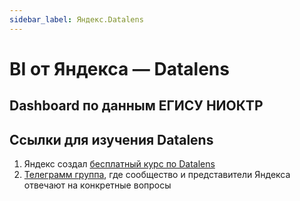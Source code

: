 ```yaml
---
sidebar_label: Яндекс.Datalens
---
```


# BI от Яндекса — Datalens

## Dashboard по данным ЕГИСУ НИОКТР

## Ссылки для изучения Datalens

1. Яндекс создал [бесплатный курс по Datalens](https://cloud.yandex.ru/training/datalens)
1. [Телеграмм группа](https://t.me/YandexDataLens), где сообщество и представители Яндекса отвечают на конкретные вопросы
